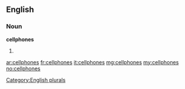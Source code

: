 ==English==

===Noun===
'''cellphones'''

# {{plural of|[[cellphone]]}}

[[Category:English plurals]]

[[ar:cellphones]]
[[fr:cellphones]]
[[it:cellphones]]
[[mg:cellphones]]
[[my:cellphones]]
[[no:cellphones]]